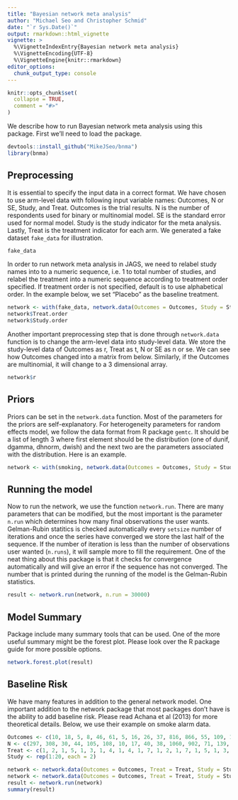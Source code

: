 ```yaml
---
title: "Bayesian network meta analysis"
author: "Michael Seo and Christopher Schmid"
date: "`r Sys.Date()`"
output: rmarkdown::html_vignette
vignette: >
  %\VignetteIndexEntry{Bayesian network meta analysis}
  %\VignetteEncoding{UTF-8}
  %\VignetteEngine{knitr::rmarkdown}
editor_options: 
  chunk_output_type: console
---
```


```r
knitr::opts_chunk$set(
  collapse = TRUE,
  comment = "#>"
)
```

We describe how to run Bayesian network meta analysis using this package. First we'll need to load the package.

```r
devtools::install_github("MikeJSeo/bnma")
library(bnma)
```

## Preprocessing

It is essential to specify the input data in a correct format. We have chosen to use arm-level data with following input variable names: Outcomes, N or SE, Study, and Treat. Outcomes is the trial results. N is the number of respondents used for binary or multinomial model. SE is the standard error used for normal model. Study is the study indicator for the meta analysis. Lastly, Treat is the treatment indicator for each arm. We generated a fake dataset `fake_data` for illustration.

```r
fake_data
```

In order to run network meta analysis in JAGS, we need to relabel study names into to a numeric sequence, i.e. 1 to total number of studies, and relabel the treatment into a numeric sequence according to treatment order specified. If treatment order is not specified, default is to use alphabetical order. In the example below, we set "Placebo" as the baseline treatment.

```r
network <- with(fake_data, network.data(Outcomes = Outcomes, Study = Study, Treat = Treat, N = N, response = "binomial", Treat.order = c("Placebo", "Treatment")))
network$Treat.order 
network$Study.order
```

Another important preprocessing step that is done through `network.data` function is to change the arm-level data into study-level data. We store the study-level data of Outcomes as r, Treat as t, N or SE as n or se. We can see how Outcomes changed into a matrix from below. Similarly, if the Outcomes are multinomial, it will change to a 3 dimensional array.

```r
network$r
```

## Priors

Priors can be set in the `network.data` function. Most of the parameters for the priors are self-explanatory. For heterogeneity parameters for random effects model, we follow the data format from R package `gemtc`. It should be a list of length 3 where first element should be the distribution (one of dunif, dgamma, dhnorm, dwish) and the next two are the parameters associated with the distribution. Here is an example.

```r
network <- with(smoking, network.data(Outcomes = Outcomes, Study = Study, Treat = Treat, N = N, response = "binomial", mean.d = 0.1, hy.prior = list("dhnorm", 0, 5)))
```

## Running the model

Now to run the network, we use the function `network.run`. There are many parameters that can be modified, but the most important is the parameter `n.run` which determines how many final observations the user wants. Gelman-Rubin statitics is checked automatically every `setsize` number of iterations and once the series have converged we store the last half of the sequence. If the number of iteration is less than the number of observations user wanted (`n.runs`), it will sample more to fill the requirement. One of the neat thing about this package is that it checks for convergence automatically and will give an error if the sequence has not converged.
The number that is printed during the running of the model is the Gelman-Rubin statistics.

```r
result <- network.run(network, n.run = 30000)
```

## Model Summary

Package include many summary tools that can be used. One of the more useful summary might be the forest plot. Please look over the R package guide for more possible options.

```r
network.forest.plot(result)
```

## Baseline Risk

We have many features in addition to the general network model. One important addition to the network package that most packages don't have is the ability to add baseline risk. Please read Achana et al (2013) for more theoretical details. Below, we use their example on smoke alarm data. 

```r
Outcomes <- c(10, 18, 5, 8, 46, 61, 5, 16, 26, 37, 816, 866, 55, 109, 112, 130, 619, 692, 71, 81, 325, 345, 321, 325, 54, 77, 6, 6, 211, 136, 47, 47, 34, 39, 6, 27, 394, 406, 997, 1421)
N <- c(297, 308, 30, 44, 105, 108, 10, 17, 40, 38, 1060, 902, 71, 139, 138, 140, 737, 764, 82, 83, 375, 384, 363, 361, 56, 80, 12, 12, 211, 136, 56, 58, 38, 41, 50, 47, 469, 482, 1545, 1583)
Treat <- c(1, 2, 1, 5, 1, 3, 1, 4, 1, 4, 1, 7, 1, 2, 1, 7, 1, 5, 1, 3, 1, 2, 1, 4, 1, 2, 4, 6, 4, 6, 3, 4, 2, 3, 2, 5, 4, 6, 4, 7)
Study <- rep(1:20, each = 2)

network <- network.data(Outcomes = Outcomes, Treat = Treat, Study = Study, N = N, response = "binomial") #Model 0
network <- network.data(Outcomes = Outcomes, Treat = Treat, Study = Study, N = N, response = "binomial", baseline = "common", baseline.risk = "exchangeable", prec.bl = 0.0001, hy.prior = list("dunif", 0, 100)) #Model A2
result <- network.run(network)
summary(result)
```

